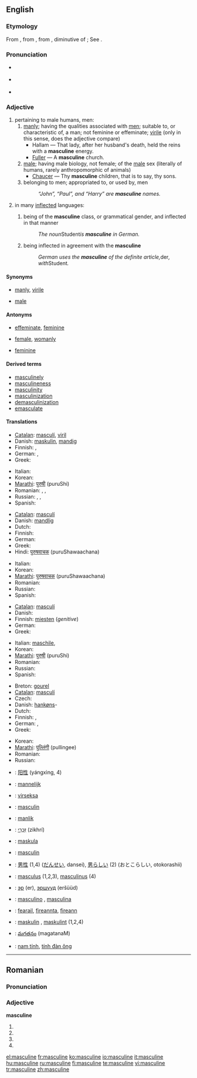 {{wikipedia}}
==English==

===Etymology===
From {{OF.}} {{term|masculin}}, from {{L.}} {{term|masculinus}}, from {{term|masculus||male, manly}}, diminutive of {{term|mas||a male}}; See {{term|male}}.

===Pronunciation===
*{{a|RP}} {{IPA|/ˈmæskjʊlɪn/ ''or'' /ˈmæskjəlɪn/}}
*{{a|US}} {{IPA|/ˈmæskjuːlɪn/ ''or'' /ˈmæskjəlɪn/}}
*{{audio|en-us-masculine.ogg|Audio (US)}}

===Adjective===
{{en-adj}}

# pertaining to male humans, men:
## [[manly]]; having the qualities associated with [[man|men]]; suitable to, or characteristic of, a man; not feminine or effeminate; [[virile]] (only in this sense, does the adjective compare)
##*Hallam — That lady, after her husband's death, held the reins with a '''masculine''' energy.
##*[[Fuller]] — A '''masculine''' church.
## [[male]]; having male biology, not female; of the [[male]] sex (literally of humans, rarely anthropomorphic of animals)
##*[[Chaucer]] — Thy '''masculine''' children, that is to say, thy sons.
## belonging to men; appropriated to, or used by, men
##:''“John”, “Paul”, and “Harry” are '''masculine''' names.''
# {{grammar}} in many [[inflected]] languages:
## {{context|of a [[noun]]}} being of the '''masculine''' class, or grammatical gender, and inflected in that manner
##:''The noun ''Student'' is '''masculine''' in German.''
## {{context|of some other parts of speech}} being inflected in agreement with the '''masculine'''
##:''German uses the '''masculine''' of the definite article, ''der'', with ''Student''.''

====Synonyms====
*{{sense|having qualities of male gender}} [[manly]], [[virile]]
*{{sense|of the male sex}} [[male]]

====Antonyms====
*{{sense|having qualities of male gender}} [[effeminate]], [[feminine]]
*{{sense|of the male sex}} [[female]], [[womanly]]
*{{sense|grammar}} [[feminine]]

====Derived terms====
*[[masculinely]]
*[[masculineness]]
*[[masculinity]]
*[[masculinization]]
*[[demasculinization]]
*[[emasculate]]

====Translations====
{{trans-top|having male qualities, not feminine or effeminate.}}
* [[Catalan]]: [[masculí]], [[viril]]
* Danish: [[maskulin]], [[mandig]]
* Finnish: {{t-|fi|miehekäs}}, {{t-|fi|maskuliininen}}
* German: {{t+|de|männlich}}, {{t+|de|maskulin}}
* Greek: {{t-|el|ανδρικός|m|tr=andrikós|sc=Grek}}
{{trans-mid}}
* Italian: {{t-|it|masculino|m}}
* Korean: {{t-|ko|남자 같은|tr=namja gateun|sc=Hang}}
* [[Marathi]]: [[पुरुषी]] (puruShi)
* Romanian: {{t-|ro|masculin}}, {{t+|ro|bărbătesc}}, {{t+|ro|viril}}
* Russian: {{t+|ru|мужской|tr=mužskój|sc=Cyrl}}, {{t-|ru|мужеподобный|tr=mužepodóbnyj|sc=Cyrl}}, {{t-|ru|маскулинный|tr=maskulínnyj|sc=Cyrl}}
* Spanish: {{t+|es|masculino|m}}
{{trans-bottom}}

{{trans-top|of the male sex; biologically male, not female; manly}}
* [[Catalan]]: [[masculí]]
* Danish: [[mandlig]]
* Dutch: {{t+|nl|mannelijk}}
* Finnish: {{t+|fi|miespuolinen}}
* German: {{t+|de|männlich}}
* Greek: {{t-|el|αρσενικός|m|s|tr=arsenikós|sc=Grek}}
* Hindi: [[पुरुषवाचक]] (puruShawaachana)
{{trans-mid}}
* Italian: {{t-|it|masculino|m}}
* Korean: {{t-|ko|남자다운|tr=namjadaun|sc=Hang}}
* [[Marathi]]: [[पुरुषवाचक]] (puruShawaachana)
* Romanian: {{t-|ro|masculin}}
* Russian: {{t+|ru|мужской|tr=mužskój|sc=Cyrl}}
* Spanish: {{t+|es|masculino|m}}
{{trans-bottom}}

{{trans-top|belonging to males; appropriated to, or used by, males}}
* [[Catalan]]: [[masculí]]
* Danish: {{t-|da|maskulin}}
* Finnish: [[mies#Finnish|miesten]] (''genitive'')
* German: {{t-|de|Männer-}}
* Greek: {{t-|el|ανδρικός|m|tr=andrikós|sc=Grek}}
{{trans-mid}}
* Italian: [[maschile]],
* Korean: {{t-|ko|남자의|tr=namjaui|sc=Hang}}
* [[Marathi]]: [[पुरुषी]] (puruShi)
* Romanian: {{t-|ro|masculin}}
* Russian: {{t+|ru|мужской|tr=mužskój|sc=Cyrl}}
* Spanish: {{t+|es|masculino|m}}
{{trans-bottom}}

{{trans-top|(''grammar'') of a noun being of the masculine class, of some other parts of speech being inflected in the masculine manner}}
* Breton: [[gourel]]
* [[Catalan]]: [[masculí]]
* Czech: {{t+|cs|mužský|m}}
* Danish: [[hankøn]]s-
* Dutch: {{t+|nl|mannelijk}}
* Finnish: {{t-|fi|maskuliininen}}, {{t+|fi|maskuliini|alt=maskuliini-}}
* German: {{t+|de|männlich}}, {{t+|de|maskulin}}
* Greek: {{t-|el|αρσενικός|m|s|tr=arsenikós|sc=Grek}}
{{trans-mid}}
* Korean: {{t+|ko|남성|tr=namseong|sc=Hang}}
* [[Marathi]]: [[पुल्लिंगी]] (pullingee)
* Romanian: {{t-|ro|masculin}}
* Russian: {{t+|ru|мужской|tr=mužskój|sc=Cyrl}}
{{trans-bottom}}

{{checktrans}}
{{trans-top|Translations to be categorised}}
*{{ttbc|Chinese}}: [[阳性]] (yángxìng, 4)
*{{ttbc|Dutch}}: [[mannelijk]] {{n}}
*{{ttbc|Esperanto}}: [[virseksa]]
*{{ttbc|French}}: [[masculin]] {{m}}
*{{ttbc|Frisian}}: [[manlik]]
*{{ttbc|Hebrew}}: [[זכרי|זִכְרִי]] (zikhrí) {{m}}
*{{ttbc|Ido}}: [[maskula]]
*{{ttbc|Interlingua}}: [[masculin]]
{{trans-mid}}
*{{ttbc|Japanese}}: [[男性]] (1,4) ([[だんせい]], dansei), [[男らしい]] (2) (おとこらしい, otokorashii)
*{{ttbc|Latin}}: [[masculus]] (1,2,3), [[masculinus]] (4)
*{{ttbc|Mongolian}}: [[эр]] (er), [[эршүүд]] (eršüüd)
*{{ttbc|Portuguese}}: [[masculino]] {{m}}, [[masculina]] {{f}}
*{{ttbc|Scottish Gaelic}}: [[fearail]], [[fireannta]], [[fireann]]
*{{ttbc|Swedish}}: [[maskulin]] {{c}}, [[maskulint]] {{n}} (1,2,4)
*{{ttbc|Telugu}}: [[మగతనం]] (magatanaM)
*{{ttbc|Vietnamese}}: [[nam tính]], [[tính đàn ông]]
{{trans-bottom}}

----

==Romanian==

===Pronunciation===
{{IPA|[mas.ku'li.ne]|lang=ro}}

===Adjective===
'''masculine'''

# {{ro-form-adj|fp|n|masculin}}
# {{ro-form-adj|fp|a|masculin}}
# {{ro-form-adj|np|n|masculin}}
# {{ro-form-adj|np|a|masculin}}

[[el:masculine]]
[[fr:masculine]]
[[ko:masculine]]
[[io:masculine]]
[[it:masculine]]
[[hu:masculine]]
[[ru:masculine]]
[[fi:masculine]]
[[te:masculine]]
[[vi:masculine]]
[[tr:masculine]]
[[zh:masculine]]